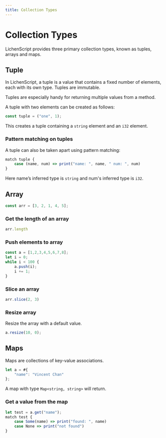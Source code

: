 ```yaml
---
title: Collection Types
---
```


# Collection Types

LichenScript provides three primary collection types, known as tuples, arrays and maps.

## Tuple

In LichenScript, a tuple is a value that contains a fixed number of elements, each with its own type. Tuples are immutable.

Tuples are especially handy for returning multiple values from a method.

A tuple with two elements can be created as follows:

```js
const tuple = ("one", 1);
```

This creates a tuple containing a `string` element and an `i32` element.

### Pattern matching on tuples

A tuple can also be taken apart using pattern matching:

```js
match tuple {
	case (name, num) => print("name: ", name, " num: ", num)
}
```

Here name’s inferred type is `string` and num's inferred type is `i32`.

## Array

```js
const arr = [3, 2, 1, 4, 5];
```

### Get the length of an array

```js
arr.length
```

### Push elements to array

```js
const a = [1,2,3,4,5,6,7,8];
let i = 0;
while i < 100 {
    a.push(i);
    i += 1;
}
```

### Slice an array

```js
arr.slice(2, 3)
```

### Resize array

Resize the array with a default value.

```js
a.resize(10, 0);
```

## Maps

Maps are collections of key-value associations.

```js
let a = #{
	"name": "Vincent Chan"
};
```

A map with type `Map<string, string>` will return.

### Get a value from the map

```js
let test = a.get("name");
match test {
	case Some(name) => print("found: ", name)
	case None => print("not found")
}
```
